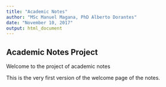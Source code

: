 ```yaml
---
title: "Academic Notes"
author: "MSc Manuel Magana, PhD Alberto Dorantes"
date: "November 10, 2017"
output: html_document
---
```


## Academic Notes Project

Welcome to the project of academic notes

This is the very first version of the welcome page of the notes.
